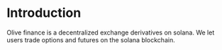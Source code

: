 # Introduction

Olive finance is a decentralized exchange derivatives on solana. We let users trade options and futures on the solana blockchain.
